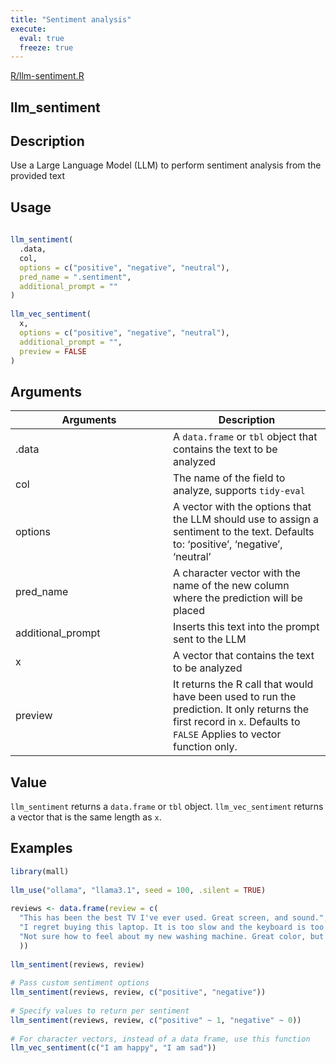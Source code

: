 ```yaml
---
title: "Sentiment analysis"
execute:
  eval: true
  freeze: true
---
```


[R/llm-sentiment.R](https://github.com/edgararuiz/mall/blob/main/R/llm-sentiment.R)

## llm_sentiment

## Description
 Use a Large Language Model (LLM) to perform sentiment analysis from the provided text 


## Usage
```r
 
llm_sentiment( 
  .data, 
  col, 
  options = c("positive", "negative", "neutral"), 
  pred_name = ".sentiment", 
  additional_prompt = "" 
) 
 
llm_vec_sentiment( 
  x, 
  options = c("positive", "negative", "neutral"), 
  additional_prompt = "", 
  preview = FALSE 
) 
```

## Arguments
|Arguments|Description|
|---|---|
| .data | A `data.frame` or `tbl` object that contains the text to be analyzed |
| col | The name of the field to analyze, supports `tidy-eval` |
| options | A vector with the options that the LLM should use to assign a sentiment to the text. Defaults to: 'positive', 'negative', 'neutral' |
| pred_name | A character vector with the name of the new column where the prediction will be placed |
| additional_prompt | Inserts this text into the prompt sent to the LLM |
| x | A vector that contains the text to be analyzed |
| preview | It returns the R call that would have been used to run the prediction. It only returns the first record in `x`. Defaults to `FALSE` Applies to vector function only. |



## Value
 `llm_sentiment` returns a `data.frame` or `tbl` object. `llm_vec_sentiment` returns a vector that is the same length as `x`. 


## Examples
```r
 
library(mall) 
 
llm_use("ollama", "llama3.1", seed = 100, .silent = TRUE)  
 
reviews <- data.frame(review = c( 
  "This has been the best TV I've ever used. Great screen, and sound.", 
  "I regret buying this laptop. It is too slow and the keyboard is too noisy", 
  "Not sure how to feel about my new washing machine. Great color, but hard to figure" 
  )) 
 
llm_sentiment(reviews, review) 
 
# Pass custom sentiment options 
llm_sentiment(reviews, review, c("positive", "negative")) 
 
# Specify values to return per sentiment  
llm_sentiment(reviews, review, c("positive" ~ 1, "negative" ~ 0)) 
 
# For character vectors, instead of a data frame, use this function 
llm_vec_sentiment(c("I am happy", "I am sad")) 
 
```


